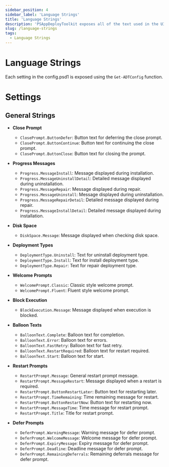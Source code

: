 ```yaml
---
sidebar_position: 4
sidebar_label: 'Language Strings'
title: 'Language Strings'
description: 'PSAppDeployToolkit exposes all of the text used in the UI.'
slug: /language-strings
tags:
  - Language Strings
---
```


# Language Strings

Each setting in the config.psd1 is exposed using the `Get-ADTConfig` function.

# Settings


## General Strings

- **Close Prompt**
    - `ClosePrompt.ButtonDefer`: Button text for deferring the close prompt.
    - `ClosePrompt.ButtonContinue`: Button text for continuing the close prompt.
    - `ClosePrompt.ButtonClose`: Button text for closing the prompt.

- **Progress Messages**
    - `Progress.MessageInstall`: Message displayed during installation.
    - `Progress.MessageUninstallDetail`: Detailed message displayed during uninstallation.
    - `Progress.MessageRepair`: Message displayed during repair.
    - `Progress.MessageUninstall`: Message displayed during uninstallation.
    - `Progress.MessageRepairDetail`: Detailed message displayed during repair.
    - `Progress.MessageInstallDetail`: Detailed message displayed during installation.

- **Disk Space**
    - `DiskSpace.Message`: Message displayed when checking disk space.

- **Deployment Types**
    - `DeploymentType.Uninstall`: Text for uninstall deployment type.
    - `DeploymentType.Install`: Text for install deployment type.
    - `DeploymentType.Repair`: Text for repair deployment type.

- **Welcome Prompts**
    - `WelcomePrompt.Classic`: Classic style welcome prompt.
    - `WelcomePrompt.Fluent`: Fluent style welcome prompt.

- **Block Execution**
    - `BlockExecution.Message`: Message displayed when execution is blocked.

- **Balloon Texts**
    - `BalloonText.Complete`: Balloon text for completion.
    - `BalloonText.Error`: Balloon text for errors.
    - `BalloonText.FastRetry`: Balloon text for fast retry.
    - `BalloonText.RestartRequired`: Balloon text for restart required.
    - `BalloonText.Start`: Balloon text for start.

- **Restart Prompts**
    - `RestartPrompt.Message`: General restart prompt message.
    - `RestartPrompt.MessageRestart`: Message displayed when a restart is required.
    - `RestartPrompt.ButtonRestartLater`: Button text for restarting later.
    - `RestartPrompt.TimeRemaining`: Time remaining message for restart.
    - `RestartPrompt.ButtonRestartNow`: Button text for restarting now.
    - `RestartPrompt.MessageTime`: Time message for restart prompt.
    - `RestartPrompt.Title`: Title for restart prompt.

- **Defer Prompts**
    - `DeferPrompt.WarningMessage`: Warning message for defer prompt.
    - `DeferPrompt.WelcomeMessage`: Welcome message for defer prompt.
    - `DeferPrompt.ExpiryMessage`: Expiry message for defer prompt.
    - `DeferPrompt.Deadline`: Deadline message for defer prompt.
    - `DeferPrompt.RemainingDeferrals`: Remaining deferrals message for defer prompt.
